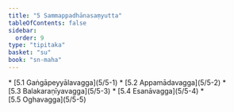 ```yaml
---
title: "5 Sammappadhānasaṃyutta"
tableOfContents: false
sidebar:
  order: 9
type: "tipitaka"
basket: "su"
book: "sn-maha"
---
```



<DynamicBreadcrumb />



<TableOfContents book="sn-maha" section="5">
* [5.1 Gaṅgāpeyyālavagga](5/5-1)
* [5.2 Appamādavagga](5/5-2)
* [5.3 Balakaraṇīyavagga](5/5-3)
* [5.4 Esanāvagga](5/5-4)
* [5.5 Oghavagga](5/5-5)
</TableOfContents>